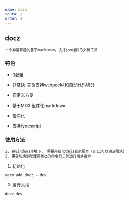 ```yaml
---
name: main
route: /
order: 1
---
```


## docz

	一个非常有趣的基于markdown，支持jsx组件的文档工具

### 特色

- 0配置

- 非常快-完全支持webpack4和自动代码切分

- 自定义方便

- 基于MDX 组件化markdown

- 插件化

- 支持typescript

### 使用方法

	1. 在windows环境下， 需要升级nodejs到新版本（8.11可以满足需求）
	2. 需要切换到管理员状态的命令行工具运行后续指令

1. 初始化

```
yarn add docz --dev
```

2. 运行文档

```
docz dev
```